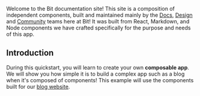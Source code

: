 Welcome to the Bit documentation site! This site is a composition of independent components, built and maintained mainly by the [Docs](https://bit.dev/teambit/docs),
[Design](https://bit.dev/teambit/design) and [Community](https://bit.dev/teambit/community) teams here at Bit! It was built from React, Markdown, and
Node components we have crafted specifically for the purpose and needs of this app.

## Introduction

During this quickstart, you will learn to create your own **composable app**. We will show you how simple it is to build a complex app such as a blog when it's composed of components!
This example will use the components built for our [blog website](https://cloud.com/blog).
